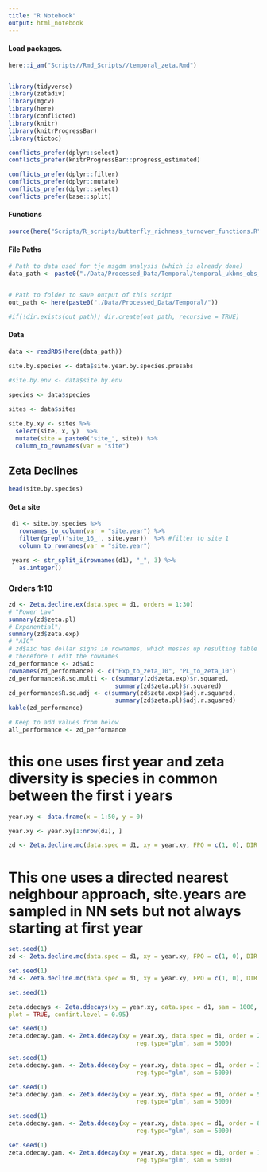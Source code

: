 ```yaml
---
title: "R Notebook"
output: html_notebook
---
```



#### Load packages.
```r
here::i_am("Scripts//Rmd_Scripts//temporal_zeta.Rmd")


library(tidyverse)
library(zetadiv)
library(mgcv)
library(here)
library(conflicted)
library(knitr)
library(knitrProgressBar)
library(tictoc)

conflicts_prefer(dplyr::select)
conflicts_prefer(knitrProgressBar::progress_estimated)

conflicts_prefer(dplyr::filter)
conflicts_prefer(dplyr::mutate)
conflicts_prefer(dplyr::select)
conflicts_prefer(base::split)
```


#### Functions
```r
source(here("Scripts/R_scripts/butterfly_richness_turnover_functions.R"))
```

#### File Paths
```r
# Path to data used for tje msgdm analysis (which is already done)
data_path <- paste0("./Data/Processed_Data/Temporal/temporal_ukbms_obs_sites_spp.rds")


# Path to folder to save output of this script
out_path <- here(paste0("./Data/Processed_Data/Temporal/"))

#if(!dir.exists(out_path)) dir.create(out_path, recursive = TRUE)
```

#### Data
```r
data <- readRDS(here(data_path))

site.by.species <- data$site.year.by.species.presabs
  
#site.by.env <- data$site.by.env

species <- data$species

sites <- data$sites 

site.by.xy <- sites %>%
  select(site, x, y)  %>%
  mutate(site = paste0("site_", site)) %>%
  column_to_rownames(var = "site")
```

## Zeta Declines

```r
head(site.by.species)
```

#### Get a site
```r
 d1 <- site.by.species %>%
   rownames_to_column(var = "site.year") %>%
   filter(grepl('site_16_', site.year))  %>% #filter to site 1
   column_to_rownames(var = "site.year")

 years <- str_split_i(rownames(d1), "_", 3) %>%
   as.integer()
```


### Orders 1:10
```r


zd <- Zeta.decline.ex(data.spec = d1, orders = 1:30)
# "Power Law"
summary(zd$zeta.pl)
# Exponential")
summary(zd$zeta.exp)
# "AIC"
# zd$aic has dollar signs in rownames, which messes up resulting table from kable
# therefore I edit the rownames
zd_performance <- zd$aic
rownames(zd_performance) <- c("Exp_to_zeta_10", "PL_to_zeta_10")
zd_performance$R.sq.multi <- c(summary(zd$zeta.exp)$r.squared, 
                              summary(zd$zeta.pl)$r.squared)
zd_performance$R.sq.adj <- c(summary(zd$zeta.exp)$adj.r.squared, 
                              summary(zd$zeta.pl)$adj.r.squared)
kable(zd_performance)

# Keep to add values from below
all_performance <- zd_performance
```
# this one uses first year and zeta diversity is species in common between the first i years
```r

year.xy <- data.frame(x = 1:50, y = 0)

year.xy <- year.xy[1:nrow(d1), ]

zd <- Zeta.decline.mc(data.spec = d1, xy = year.xy, FPO = c(1, 0), DIR = FALSE, orders = 1:30, sam = 10)#sam not used

```

# This one uses a directed nearest neighbour approach, site.years are sampled in NN sets but not always starting at first year

```r
set.seed(1)
zd <- Zeta.decline.mc(data.spec = d1, xy = year.xy, FPO = c(1, 0), DIR = TRUE, orders = 1:30, sam = 1000)

set.seed(1)
zd <- Zeta.decline.mc(data.spec = d1, xy = year.xy, FPO = c(1, 0), DIR = TRUE, orders = 1:10, sam = 1000)
```



```r
set.seed(1) 

zeta.ddecays <- Zeta.ddecays(xy = year.xy, data.spec = d1, sam = 1000, orders = 2:10,
plot = TRUE, confint.level = 0.95)
```

```r
set.seed(1) 
zeta.ddecay.gam. <- Zeta.ddecay(xy = year.xy, data.spec = d1, order = 2, 
                                    reg.type="glm", sam = 5000)

set.seed(1) 
zeta.ddecay.gam. <- Zeta.ddecay(xy = year.xy, data.spec = d1, order = 3, 
                                    reg.type="glm", sam = 5000)

set.seed(1) 
zeta.ddecay.gam. <- Zeta.ddecay(xy = year.xy, data.spec = d1, order = 5, 
                                    reg.type="glm", sam = 5000)

set.seed(1) 
zeta.ddecay.gam. <- Zeta.ddecay(xy = year.xy, data.spec = d1, order = 8, 
                                    reg.type="glm", sam = 5000)

set.seed(1) 
zeta.ddecay.gam. <- Zeta.ddecay(xy = year.xy, data.spec = d1, order = 10, 
                                    reg.type="glm", sam = 5000)


```











